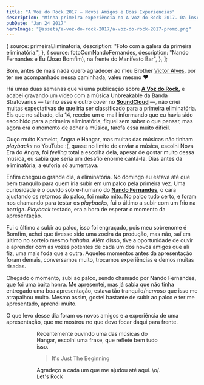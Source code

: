```yaml
---
title: "A Voz do Rock 2017 — Novos Amigos e Boas Experiencias"
description: "Minha primeira experiência no A Voz do Rock 2017. Da inscrição com Stratovarius à apresentação de Nova Era do Angra. Novos amigos e muito aprendizado no palco."
pubDate: "Jan 24 2017"
heroImage: "@assets/a-voz-do-rock-2017/a-voz-do-rock-2017-promo.png"
---
```




  {
    source: primeiraEliminatoria,
    description: "Foto com a galera da primeira eliminatória.",
  },
  {
    source: fotoComNandoFernandes,
    description:
      "Nando Fernandes e Eu (Joao Bomfim), na frente do Manifesto Bar",
  },
];

Bom, antes de mais nada quero agradecer ao meu Brother [Victor Alves](https://www.instagram.com/victoralvesmusic/), por ter me acompanhado nessa caminhada, valeu mesmo ❤

Há umas duas semanas que vi uma publicação sobre [**A Voz do Rock**](http://manifestobar.com.br/avozdorock2017/)**,** e acabei gravando um vídeo com a música Unbreakable da Banda Stratovarius — tenho esse e outro cover no [**SoundCloud**](https://soundcloud.com/bomffas/sets/covers) —, não criei muitas expectativas de que iria ser classificado para a primeira eliminatória. Eis que no sábado, dia 14, recebo um e-mail informando que eu havia sido escolhido para a primeira eliminatória, fiquei sem saber o que pensar, mas agora era o momento de achar a música, tarefa essa muito difícil.

Ouço muito Kamelot, Angra e Hangar, mas muitas das músicas não tinham _playbacks_ no YouTube :(, quase no limite de enviar a música, escolhi Nova Era do Angra, foi _feeling_ total a escolha dela, apesar de gostar muito dessa música, eu sabia que seria um desafio enorme cantá-la. Dias antes da eliminatória, a euforia só aumentava.

Enfim chegou o grande dia, a eliminatória. No domingo eu estava até que bem tranquilo para quem iria subir em um palco pela primeira vez. Uma curiosidade é o ouvido sobre-humano do [**Nando Fernandes**](https://www.instagram.com/nandofernandesvocal/), o cara ajustando os retornos do palco, foi muito mito. No palco tudo certo, e foram nos chamando para testar os _playbacks_, fui o último a subir com um frio na barriga. _Playback_ testado, era a hora de esperar o momento da apresentação.

Fui o último a subir ao palco, isso foi engraçado, pois meu sobrenome é Bomfim, achei que tivesse sido uma zoeira da produção, mas não, saí em último no sorteio mesmo _hahaha_. Além disso, tive a oportunidade de ouvir e aprender com as vozes potentes de cada um dos novos amigos que ali fiz, uma mais foda que a outra. Aqueles momentos antes da apresentação foram demais, conversamos muito, trocamos experiências e demos muitas risadas.

Chegado o momento, subi ao palco, sendo chamado por Nando Fernandes, que foi uma baita honra. Me apresentei, mas já sabia que não tinha entregado uma boa apresentação, estava tão tranquilo/nervoso que isso me atrapalhou muito. Mesmo assim, gostei bastante de subir ao palco e ter me apresentado, aprendi muito.

O que levo desse dia foram os novos amigos e a experiência de uma apresentação, que me mostrou no que devo focar daqui para frente.

<Figure source={images[0].source} description={images[0].description} />

<Figure source={images[1].source} description={images[1].description} />

Recentemente ouvindo uma das músicas do Hangar, escolhi uma frase, que reflete bem tudo isso.

> It's Just The Beginning

Agradeço a cada um que me ajudou até aqui. \\o/. Let's Rock
